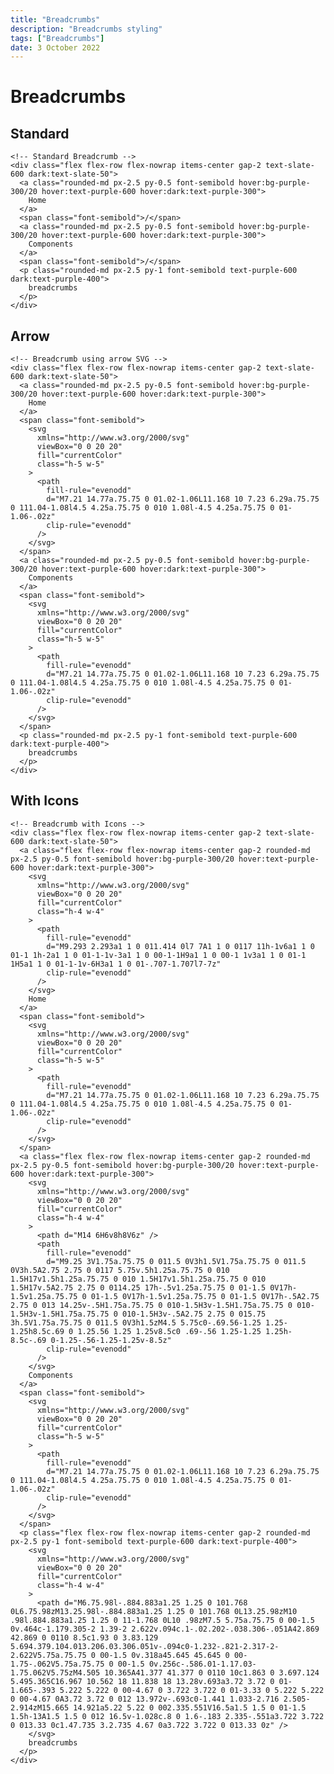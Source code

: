 ---
title: "Breadcrumbs"
description: "Breadcrumbs styling"
tags: ["Breadcrumbs"]
date: 3 October 2022
---

# Breadcrumbs

## Standard

```html-preview
<!-- Standard Breadcrumb -->
<div class="flex flex-row flex-nowrap items-center gap-2 text-slate-600 dark:text-slate-50">
  <a class="rounded-md px-2.5 py-0.5 font-semibold hover:bg-purple-300/20 hover:text-purple-600 hover:dark:text-purple-300">
    Home
  </a>
  <span class="font-semibold">/</span>
  <a class="rounded-md px-2.5 py-0.5 font-semibold hover:bg-purple-300/20 hover:text-purple-600 hover:dark:text-purple-300">
    Components
  </a>
  <span class="font-semibold">/</span>
  <p class="rounded-md px-2.5 py-1 font-semibold text-purple-600 dark:text-purple-400">
    breadcrumbs
  </p>
</div>
```

## Arrow

```html-preview
<!-- Breadcrumb using arrow SVG -->
<div class="flex flex-row flex-nowrap items-center gap-2 text-slate-600 dark:text-slate-50">
  <a class="rounded-md px-2.5 py-0.5 font-semibold hover:bg-purple-300/20 hover:text-purple-600 hover:dark:text-purple-300">
    Home
  </a>
  <span class="font-semibold">
    <svg
      xmlns="http://www.w3.org/2000/svg"
      viewBox="0 0 20 20"
      fill="currentColor"
      class="h-5 w-5"
    >
      <path
        fill-rule="evenodd"
        d="M7.21 14.77a.75.75 0 01.02-1.06L11.168 10 7.23 6.29a.75.75 0 111.04-1.08l4.5 4.25a.75.75 0 010 1.08l-4.5 4.25a.75.75 0 01-1.06-.02z"
        clip-rule="evenodd"
      />
    </svg>
  </span>
  <a class="rounded-md px-2.5 py-0.5 font-semibold hover:bg-purple-300/20 hover:text-purple-600 hover:dark:text-purple-300">
    Components
  </a>
  <span class="font-semibold">
    <svg
      xmlns="http://www.w3.org/2000/svg"
      viewBox="0 0 20 20"
      fill="currentColor"
      class="h-5 w-5"
    >
      <path
        fill-rule="evenodd"
        d="M7.21 14.77a.75.75 0 01.02-1.06L11.168 10 7.23 6.29a.75.75 0 111.04-1.08l4.5 4.25a.75.75 0 010 1.08l-4.5 4.25a.75.75 0 01-1.06-.02z"
        clip-rule="evenodd"
      />
    </svg>
  </span>
  <p class="rounded-md px-2.5 py-1 font-semibold text-purple-600 dark:text-purple-400">
    breadcrumbs
  </p>
</div>
```

## With Icons

```html-preview
<!-- Breadcrumb with Icons -->
<div class="flex flex-row flex-nowrap items-center gap-2 text-slate-600 dark:text-slate-50">
  <a class="flex flex-row flex-nowrap items-center gap-2 rounded-md px-2.5 py-0.5 font-semibold hover:bg-purple-300/20 hover:text-purple-600 hover:dark:text-purple-300">
    <svg
      xmlns="http://www.w3.org/2000/svg"
      viewBox="0 0 20 20"
      fill="currentColor"
      class="h-4 w-4"
    >
      <path
        fill-rule="evenodd"
        d="M9.293 2.293a1 1 0 011.414 0l7 7A1 1 0 0117 11h-1v6a1 1 0 01-1 1h-2a1 1 0 01-1-1v-3a1 1 0 00-1-1H9a1 1 0 00-1 1v3a1 1 0 01-1 1H5a1 1 0 01-1-1v-6H3a1 1 0 01-.707-1.707l7-7z"
        clip-rule="evenodd"
      />
    </svg>
    Home
  </a>
  <span class="font-semibold">
    <svg
      xmlns="http://www.w3.org/2000/svg"
      viewBox="0 0 20 20"
      fill="currentColor"
      class="h-5 w-5"
    >
      <path
        fill-rule="evenodd"
        d="M7.21 14.77a.75.75 0 01.02-1.06L11.168 10 7.23 6.29a.75.75 0 111.04-1.08l4.5 4.25a.75.75 0 010 1.08l-4.5 4.25a.75.75 0 01-1.06-.02z"
        clip-rule="evenodd"
      />
    </svg>
  </span>
  <a class="flex flex-row flex-nowrap items-center gap-2 rounded-md px-2.5 py-0.5 font-semibold hover:bg-purple-300/20 hover:text-purple-600 hover:dark:text-purple-300">
    <svg
      xmlns="http://www.w3.org/2000/svg"
      viewBox="0 0 20 20"
      fill="currentColor"
      class="h-4 w-4"
    >
      <path d="M14 6H6v8h8V6z" />
      <path
        fill-rule="evenodd"
        d="M9.25 3V1.75a.75.75 0 011.5 0V3h1.5V1.75a.75.75 0 011.5 0V3h.5A2.75 2.75 0 0117 5.75v.5h1.25a.75.75 0 010 1.5H17v1.5h1.25a.75.75 0 010 1.5H17v1.5h1.25a.75.75 0 010 1.5H17v.5A2.75 2.75 0 0114.25 17h-.5v1.25a.75.75 0 01-1.5 0V17h-1.5v1.25a.75.75 0 01-1.5 0V17h-1.5v1.25a.75.75 0 01-1.5 0V17h-.5A2.75 2.75 0 013 14.25v-.5H1.75a.75.75 0 010-1.5H3v-1.5H1.75a.75.75 0 010-1.5H3v-1.5H1.75a.75.75 0 010-1.5H3v-.5A2.75 2.75 0 015.75 3h.5V1.75a.75.75 0 011.5 0V3h1.5zM4.5 5.75c0-.69.56-1.25 1.25-1.25h8.5c.69 0 1.25.56 1.25 1.25v8.5c0 .69-.56 1.25-1.25 1.25h-8.5c-.69 0-1.25-.56-1.25-1.25v-8.5z"
        clip-rule="evenodd"
      />
    </svg>
    Components
  </a>
  <span class="font-semibold">
    <svg
      xmlns="http://www.w3.org/2000/svg"
      viewBox="0 0 20 20"
      fill="currentColor"
      class="h-5 w-5"
    >
      <path
        fill-rule="evenodd"
        d="M7.21 14.77a.75.75 0 01.02-1.06L11.168 10 7.23 6.29a.75.75 0 111.04-1.08l4.5 4.25a.75.75 0 010 1.08l-4.5 4.25a.75.75 0 01-1.06-.02z"
        clip-rule="evenodd"
      />
    </svg>
  </span>
  <p class="flex flex-row flex-nowrap items-center gap-2 rounded-md px-2.5 py-1 font-semibold text-purple-600 dark:text-purple-400">
    <svg
      xmlns="http://www.w3.org/2000/svg"
      viewBox="0 0 20 20"
      fill="currentColor"
      class="h-4 w-4"
    >
      <path d="M6.75.98l-.884.883a1.25 1.25 0 101.768 0L6.75.98zM13.25.98l-.884.883a1.25 1.25 0 101.768 0L13.25.98zM10 .98l.884.883a1.25 1.25 0 11-1.768 0L10 .98zM7.5 5.75a.75.75 0 00-1.5 0v.464c-1.179.305-2 1.39-2 2.622v.094c.1-.02.202-.038.306-.051A42.869 42.869 0 0110 8.5c1.93 0 3.83.129 5.694.379.104.013.206.03.306.051v-.094c0-1.232-.821-2.317-2-2.622V5.75a.75.75 0 00-1.5 0v.318a45.645 45.645 0 00-1.75-.062V5.75a.75.75 0 00-1.5 0v.256c-.586.01-1.17.03-1.75.062V5.75zM4.505 10.365A41.377 41.377 0 0110 10c1.863 0 3.697.124 5.495.365C16.967 10.562 18 11.838 18 13.28v.693a3.72 3.72 0 01-1.665-.393 5.222 5.222 0 00-4.67 0 3.722 3.722 0 01-3.33 0 5.222 5.222 0 00-4.67 0A3.72 3.72 0 012 13.972v-.693c0-1.441 1.033-2.716 2.505-2.914zM15.665 14.921a5.22 5.22 0 002.335.551V16.5a1.5 1.5 0 01-1.5 1.5h-13A1.5 1.5 0 012 16.5v-1.028c.8 0 1.6-.183 2.335-.551a3.722 3.722 0 013.33 0c1.47.735 3.2.735 4.67 0a3.722 3.722 0 013.33 0z" />
    </svg>
    breadcrumbs
  </p>
</div>
```
